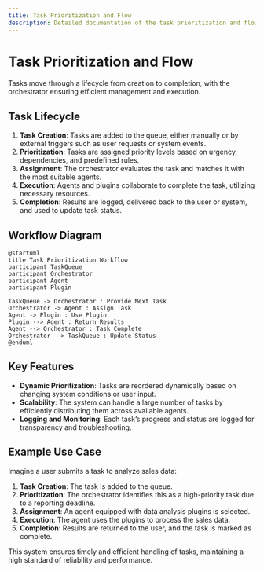 ```yaml
---
title: Task Prioritization and Flow
description: Detailed documentation of the task prioritization and flow in Architect AI Agent.
---
```


# Task Prioritization and Flow

Tasks move through a lifecycle from creation to completion, with the orchestrator ensuring efficient management and execution.

## Task Lifecycle

1. **Task Creation**: Tasks are added to the queue, either manually or by external triggers such as user requests or system events.
2. **Prioritization**: Tasks are assigned priority levels based on urgency, dependencies, and predefined rules.
3. **Assignment**: The orchestrator evaluates the task and matches it with the most suitable agents.
4. **Execution**: Agents and plugins collaborate to complete the task, utilizing necessary resources.
5. **Completion**: Results are logged, delivered back to the user or system, and used to update task status.

## Workflow Diagram

```plantuml
@startuml
title Task Prioritization Workflow
participant TaskQueue
participant Orchestrator
participant Agent
participant Plugin

TaskQueue -> Orchestrator : Provide Next Task
Orchestrator -> Agent : Assign Task
Agent -> Plugin : Use Plugin
Plugin --> Agent : Return Results
Agent --> Orchestrator : Task Complete
Orchestrator --> TaskQueue : Update Status
@enduml
```

## Key Features

- **Dynamic Prioritization**: Tasks are reordered dynamically based on changing system conditions or user input.
- **Scalability**: The system can handle a large number of tasks by efficiently distributing them across available agents.
- **Logging and Monitoring**: Each task’s progress and status are logged for transparency and troubleshooting.

## Example Use Case

Imagine a user submits a task to analyze sales data:

1. **Task Creation**: The task is added to the queue.
2. **Prioritization**: The orchestrator identifies this as a high-priority task due to a reporting deadline.
3. **Assignment**: An agent equipped with data analysis plugins is selected.
4. **Execution**: The agent uses the plugins to process the sales data.
5. **Completion**: Results are returned to the user, and the task is marked as complete.

This system ensures timely and efficient handling of tasks, maintaining a high standard of reliability and performance.
